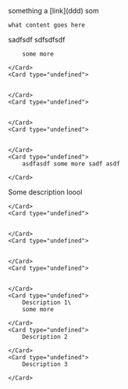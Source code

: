 
<Callout type="note">
    something a [link](ddd)

</Callout>
<Card type="undefined">
    som

    what content goes here

</Card>
sadfsdf

<CardGroup cols="2">
    <Card type="undefined">
        sdfsdfsdf

        some more

    </Card>
    <Card type="undefined">
        

    </Card>
    <Card type="undefined">
        

    </Card>
    <Card type="undefined">
        

    </Card>
    <Card type="undefined">
        asdfasdf some more sadf asdf 

    </Card>

</CardGroup>

<CardGroup cols="2">
    <Card type="undefined">
        Some description loool

    </Card>
    <Card type="undefined">
        

    </Card>
    <Card type="undefined">
        

    </Card>
    <Card type="undefined">
        

    </Card>
    <Card type="undefined">
        Description 1\
        some more 

    </Card>
    <Card type="undefined">
        Description 2

    </Card>
    <Card type="undefined">
        Description 3

    </Card>

</CardGroup>
